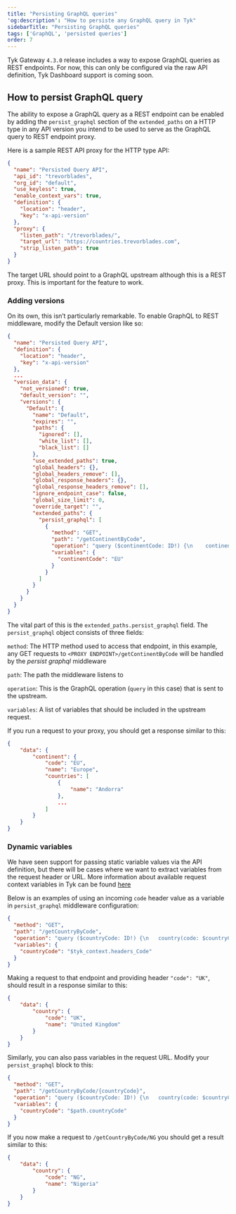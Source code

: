 ```yaml
---
title: "Persisting GraphQL queries"
'og:description': "How to persiste any GraphQL query in Tyk"
sidebarTitle: "Persisting GraphQL queries"
tags: ['GraphQL', 'persisted queries']
order: 7
---
```


Tyk Gateway `4.3.0` release includes a way to expose GraphQL queries as REST endpoints. For now, this can only be configured via the raw API definition, Tyk Dashboard support is coming soon.

## How to persist GraphQL query

The ability to expose a GraphQL query as a REST endpoint can be enabled by adding the `persist_graphql` section of the `extended_paths` on a HTTP type in any API version you intend to be used to serve as the GraphQL query to REST endpoint proxy.

Here is a sample REST API proxy for the HTTP type API:

```json
{
  "name": "Persisted Query API",
  "api_id": "trevorblades",
  "org_id": "default",
  "use_keyless": true,
  "enable_context_vars": true,
  "definition": {
    "location": "header",
    "key": "x-api-version"
  },
  "proxy": {
    "listen_path": "/trevorblades/",
    "target_url": "https://countries.trevorblades.com",
    "strip_listen_path": true
  }
}
```

The target URL should point to a GraphQL upstream although this is a REST proxy. This is important for the feature to work.

### Adding versions

On its own, this isn’t particularly remarkable. To enable GraphQL to REST middleware, modify the Default version like so:

```json
{
  "name": "Persisted Query API",
  "definition": {
    "location": "header",
    "key": "x-api-version"
  },
  ...
  "version_data": {
    "not_versioned": true,
    "default_version": "",
    "versions": {
      "Default": {
        "name": "Default",
        "expires": "",
        "paths": {
          "ignored": [],
          "white_list": [],
          "black_list": []
        },
        "use_extended_paths": true,
        "global_headers": {},
        "global_headers_remove": [],
        "global_response_headers": {},
        "global_response_headers_remove": [],
        "ignore_endpoint_case": false,
        "global_size_limit": 0,
        "override_target": "",
        "extended_paths": {
          "persist_graphql": [
            {
              "method": "GET",
              "path": "/getContinentByCode",
              "operation": "query ($continentCode: ID!) {\n    continent(code: $continentCode) {\n        code\n        name\n        countries {\n            name\n        }\n    }\n}",
              "variables": {
                "continentCode": "EU"
              }
            }
          ]
        }
      }
    }
  }
}
```

The vital part of this is the `extended_paths.persist_graphql` field. The `persist_graphql` object consists of three fields:

`method`: The HTTP method used to access that endpoint, in this example, any GET requests to `<PROXY ENDPOINT>/getContinentByCode` will be handled by the *persist graphql* middleware

`path`: The path the middleware listens to

`operation`: This is the GraphQL operation (`query` in this case) that is sent to the upstream.

`variables`: A list of variables that should be included in the upstream request.

If you run a request to your proxy, you should get a response similar to this: 

```json
{
    "data": {
        "continent": {
            "code": "EU",
            "name": "Europe",
            "countries": [
                {
                    "name": "Andorra"
                },
                ...
            ]
        }
    }
}
```

### Dynamic variables

We have seen support for passing static variable values via the API definition, but there will be cases where we want to extract variables from the request header or URL. More information about available request context variables in Tyk can be found [here](/5.6/context-variables)

Below is an examples of using an incoming `code` header value as a variable in `persist_graphql` middleware configuration:

```json
{
  "method": "GET",
  "path": "/getCountryByCode",
  "operation": "query ($countryCode: ID!) {\n   country(code: $countryCode) {\n        code\n        name\n        }\n}",
  "variables": {
    "countryCode": "$tyk_context.headers_Code"
  }
}
```

Making a request to that endpoint and providing header `"code": "UK"`, should result in a response similar to this:

```json
{
    "data": {
        "country": {
            "code": "UK",
            "name": "United Kingdom"
        }
    }
}
```

Similarly, you can also pass variables in the request URL. Modify your `persist_graphql` block to this:

```json
{
  "method": "GET",
  "path": "/getCountryByCode/{countryCode}",
  "operation": "query ($countryCode: ID!) {\n   country(code: $countryCode) {\n        code\n        name\n        }\n}",
  "variables": {
    "countryCode": "$path.countryCode"
  }
}
```

If you now make a request to `/getCountryByCode/NG` you should get a result similar to this:

```json
{
    "data": {
        "country": {
            "code": "NG",
            "name": "Nigeria"
        }
    }
}
```
